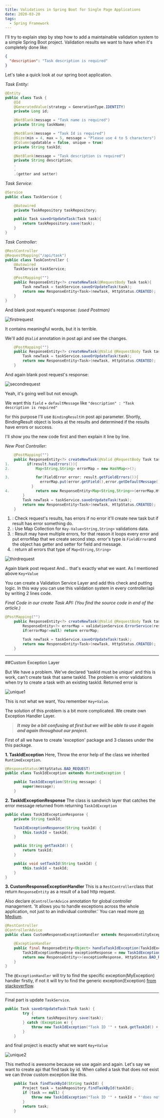 ```yaml
---
title: Validations in Spring Boot for Single Page Applications
date: 2020-03-20
tags:
  - Spring Framework
---
```


I'll try to explain step by step how to add a maintainable validation system to a simple Spring Boot project. Validation results we want to have when it's completely done like:

```json
{
  "description": "Task description is required"
}
```

Let's take a quick look at our spring boot application.

*Task Entity:*
```java
@Entity
public class Task {
    @Id
    @GeneratedValue(strategy = GenerationType.IDENTITY)
    private Long id;

    @NotBlank(message = "Task name is required")
    private String taskName;

    @NotBlank(message = "Task Id is required")
    @Size(min = 4, max = 5, message = "Please use 4 to 5 characters")
    @Column(updatable = false, unique = true)
    private String taskId;

    @NotBlank(message = "Task description is required")
    private String description;
    .
    .
    .(getter and setter)
```

*Task Service:*
```java
@Service
public class TaskService {

    @Autowired
    private TaskRepository taskRepository;

    public Task saveOrUpdateTask(Task task){
        return taskRepository.save(task);
    }
}
```

*Task Controller:*
```java
@RestController
@RequestMapping("/api/task")
public class TaskController {
    @Autowired
    TaskService taskService;

    @PostMapping("")
    public ResponseEntity<?> createNewTask(@RequestBody Task task){
        Task newTask = taskService.saveOrUpdateTask(task);
        return new ResponseEntity<Task>(newTask, HttpStatus.CREATED);
    }
}
```

And blank post request's response: *(used Postman)*

<img src="./firstrequest.png" alt="firstrequest" />

It contains meaningful words, but it is terrible.

We'll add `@Valid` annotation in post api and see the changes.

```java
    @PostMapping("")
    public ResponseEntity<?> createNewTask(@Valid @RequestBody Task task){
        Task newTask = taskService.saveOrUpdateTask(task);
        return new ResponseEntity<Task>(newTask, HttpStatus.CREATED);
    }
```

And again blank post request's response:

<img src="./secondrequest.png" alt="secondrequest" />

Yeah, it's going well but not enough.

We want this `field` + `defaultMessage` like `"description" : "Task description is required"`

for this purpose I'll use `BindingResult`in post api parameter. Shortly, BindingResult object is looks at the results and determined if the results have errors or success.

I'll show you the new code first and then explain it line by line.

*New Post Controller:*
```java
    @PostMapping("")
    public ResponseEntity<?> createNewTask(@Valid @RequestBody Task task, BindingResult result){
1.        if(result.hasErrors()){
2.            Map<String,String> errorMap = new HashMap<>();

3.            for(FieldError error: result.getFieldErrors()){
                errorMap.put(error.getField(),error.getDefaultMessage());
            }
4.            return new ResponseEntity<Map<String,String>>(errorMap,HttpStatus.BAD_REQUEST);
        }
        Task newTask = taskService.saveOrUpdateTask(task);
        return new ResponseEntity<Task>(newTask, HttpStatus.CREATED);
    }
```

1. : Check request's results, has errors if no error it'll create new task but if result has error something do.
2. : Use Map Collection for `Key-Value<String,String>` validations data.
3. : Result may have multiple errors, for that reason it loops every error and put errorMap that we create second step. error's type is `FieldError`and the object has getter and setter for field and message.
4. : return all errors that type of `Map<String,String>`

<img src="./thirdrequest.png" alt="thirdrequest" />

Again blank post request And...  that's exactly what we want. As I mentioned above `Key+Value`

You can create a Validation Service Layer and add this check and putting logic. In this way you can use this validation system in every controller/api by writing 2 lines code.

*Final Code in our create Task API: (You find the source code in end of the article.)*

```java
@PostMapping("")
    public ResponseEntity<?> createNewTask(@Valid @RequestBody Task task, BindingResult result){
        ResponseEntity<?> errorMap = validationService.ErrorService(result);
        if(errorMap!=null) return errorMap;

        Task newTask = taskService.saveOrUpdateTask(task);
        return new ResponseEntity<Task>(newTask, HttpStatus.CREATED);
    }
```
---

##Custom Exception Layer

But We have a problem. We've declared 'taskId must be unique' and this is work, can't create task that same taskId. The problem is error validations when try to create a task with an existing taskId. Returned error is

<img src="./unique1.png" alt="unique1" />

This is not what we want, You remember `Key+Value`.

The solution of this problem is a bit more complicated. We create own Exception Handler Layer. 

>***It may be a bit confusing at first but we will be able to use it again and again throughout our project.***

First of all we have to create 'exception' package and 3 classes under the this package.

**1. TaskIdException**
Here, Throw the error help of the class we inherited `RuntimeException`.

```java
@ResponseStatus(HttpStatus.BAD_REQUEST)
public class TaskIdException extends RuntimeException {

    public TaskIdException(String message) {
        super(message);
    }

```

**2. TaskIdExceptionResponse**
The class is sandwich layer that catches the error message returned from returning `TaskIdException`

```java
public class TaskIdExceptionResponse {
    private String taskId;

    TaskIdExceptionResponse(String taskId) {
        this.taskId = taskId;
    }

    public String getTaskId() {
        return taskId;
    }

    public void setTaskId(String taskId) {
        this.taskId = taskId;
    }
}
```

**3. CustomResponseExceptionHandler**
This is a `RestController`class that return `ResponseEntity` as a result of a bad http request.

Also declare `@ControllerAdvice` annotation for global controller management. 'It allows you to handle exceptions across the whole application, not just to an individual controller.' You can read more [on Medium](https://medium.com/@jovannypcg/understanding-springs-controlleradvice-cd96a364033f).

```java
@RestController
@ControllerAdvice
public class CustomResponseExceptionHandler extends ResponseEntityExceptionHandler {

    @ExceptionHandler
    public final ResponseEntity<Object> handleTaskIdException(TaskIdException ex, WebRequest request){
        TaskIdExceptionResponse exceptionResponse = new TaskIdExceptionResponse(ex.getMessage());
        return new ResponseEntity<>(exceptionResponse, HttpStatus.BAD_REQUEST);
    }
}
```

The `@ExceptionHandler` will try to find the specific exception(MyException) handler firstly, if not it will try to find the generic exception(Exception) [from stackoverflow](https://stackoverflow.com/questions/45636696/spring-exceptionhandler-behaviour).

---
Final part is update `TaskService`.

```java
public Task saveOrUpdateTask(Task task) {
        try {
            return taskRepository.save(task);
        } catch (Exception e) {
            throw new TaskIdException("Task ID '" + task.getTaskId() + "' already exist");
        }
    }
```
and final project is exactly what we want `Key+Value`

<img src="./unique2.png" alt="unique2" />

This method is awesome because we use again and again. Let's say we want to create api that find task by id. When called a task that does not exist we can throw custom exception like this.

```java
    public Task findTaskById(String taskId) {
        Project task = taskRepository.findTaskById(taskId);
        if (task == null) {
            throw new TaskIdException("Task ID '" + taskId + "'does not exist");
        }
        return task;
    }
```
